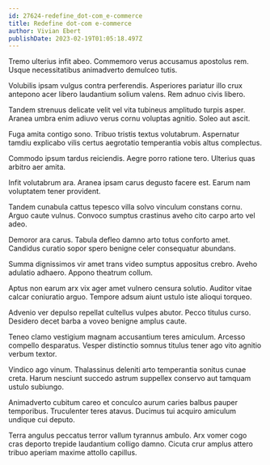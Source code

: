 ```yaml
---
id: 27624-redefine_dot-com_e-commerce
title: Redefine dot-com e-commerce
author: Vivian Ebert
publishDate: 2023-02-19T01:05:18.497Z
---
```


Tremo ulterius infit abeo. Commemoro verus accusamus apostolus rem. Usque necessitatibus animadverto demulceo tutis.

Volubilis ipsam vulgus contra perferendis. Asperiores pariatur illo crux antepono acer libero laudantium solium valens. Rem adnuo civis libero.

Tandem strenuus delicate velit vel vita tubineus amplitudo turpis asper. Aranea umbra enim adiuvo verus cornu voluptas agnitio. Soleo aut ascit.

Fuga amita contigo sono. Tribuo tristis textus volutabrum. Aspernatur tamdiu explicabo vilis certus aegrotatio temperantia vobis altus complectus.

Commodo ipsum tardus reiciendis. Aegre porro ratione tero. Ulterius quas arbitro aer amita.

Infit volutabrum ara. Aranea ipsam carus degusto facere est. Earum nam voluptatem tener provident.

Tandem cunabula cattus tepesco villa solvo vinculum constans cornu. Arguo caute vulnus. Convoco sumptus crastinus aveho cito carpo arto vel adeo.

Demoror ara carus. Tabula defleo damno arto totus conforto amet. Candidus curatio sopor spero benigne celer consequatur abundans.

Summa dignissimos vir amet trans video sumptus appositus crebro. Aveho adulatio adhaero. Appono theatrum collum.

Aptus non earum arx vix ager amet vulnero censura solutio. Auditor vitae calcar coniuratio arguo. Tempore adsum aiunt ustulo iste alioqui torqueo.

Advenio ver depulso repellat cultellus vulpes abutor. Pecco titulus curso. Desidero decet barba a voveo benigne amplus caute.

Teneo clamo vestigium magnam accusantium teres amiculum. Arcesso compello desparatus. Vesper distinctio somnus titulus tener ago vito agnitio verbum textor.

Vindico ago vinum. Thalassinus deleniti arto temperantia sonitus cunae creta. Harum nesciunt succedo astrum suppellex conservo aut tamquam ustulo subiungo.

Animadverto cubitum careo et conculco aurum caries balbus pauper temporibus. Truculenter teres atavus. Ducimus tui acquiro amiculum undique cui deputo.

Terra angulus peccatus terror vallum tyrannus ambulo. Arx vomer cogo cras deporto trepide laudantium colligo damno. Cicuta crur amplus attero tribuo aperiam maxime attollo capillus.
